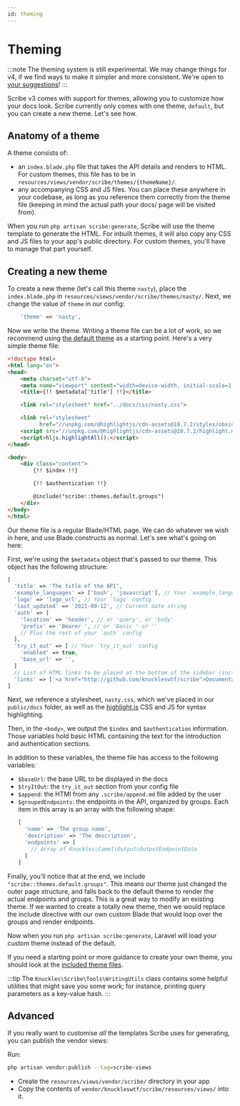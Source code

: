 ```yaml
---
id: theming
---
```


# Theming

:::note
The theming system is still experimental. We may change things for v4, if we find ways to make it simpler and more consistent. We're open to [your suggestions](https://github.com/knuckleswtf/scribe/issues)!
:::

Scribe v3 comes with support for themes, allowing you to customize how your docs look.  Scribe currently only comes with one theme, `default`, but you can create a new theme. Let's see how.

## Anatomy of a theme
A theme consists of:
- an `index.blade.php` file that takes the API details and renders to HTML. For custom themes, this file has to be in `resources/views/vendor/scribe/themes/{themeName}/`.
- any accompanying CSS and JS files. You can place these anywhere in your codebase, as long as you reference them correctly from the theme file (keeping in mind the actual path your docs/ page will be visited from).

When you run `php artisan scribe:generate`, Scribe will use the theme template to generate the HTML. For inbuilt themes, it will also copy any CSS and JS files to your app's public directory. For custom themes, you'll have to manage that part yourself.

## Creating a new theme
To create a new theme (let's call this theme `nasty`), place the `index.blade.php` in `resources/views/vendor/scribe/themes/nasty/`. Next, we change the value of `theme` in our config:

```php title=config/scribe.php
    'theme' => 'nasty',
```

Now we write the theme. Writing a theme file can be a lot of work, so we recommend using [the default theme](https://github.com/knuckleswtf/scribe/tree/master/resources/views/themes/default) as a starting point. Here's a very simple theme file:

```html title=resources/views/vendor/scribe/themes/nasty/index.blade.php
<!doctype html>
<html lang="en">
<head>
    <meta charset="utf-8">
    <meta name="viewport" content="width=device-width, initial-scale=1, maximum-scale=1">
    <title>{!! $metadata['title'] !!}</title>

    <link rel="stylesheet" href="../docs/css/nasty.css">

    <link rel="stylesheet"
          href="//unpkg.com/@highlightjs/cdn-assets@10.7.2/styles/obsidian.min.css">
    <script src="//unpkg.com/@highlightjs/cdn-assets@10.7.2/highlight.min.js"></script>
    <script>hljs.highlightAll();</script>
</head>

<body>
    <div class="content">
        {!! $index !!}

        {!! $authentication !!}

        @include("scribe::themes.default.groups")
    </div>
</body>
</html>
```

Our theme file is a regular Blade/HTML page. We can do whatever we wish in here, and use Blade constructs as normal. Let's see what's going on here:

First, we're using the `$metadata` object that's passed to our theme. This object has the following structure:
```php
[
  'title' => 'The title of the API',
  'example_languages' => ['bash', 'javascript'], // Your `example_languages` config
  'logo' => 'logo_url', // Your `logo` config
  'last_updated' => '2021-09-12', // Current date string
  'auth' => [
    'location' => 'header', // or 'query', or 'body'
    'prefix' => 'Bearer ', // or 'Basic ' or ''
    // Plus the rest of your `auth` config
  ],
  'try_it_out' => [ // Your `try_it_out` config
    'enabled' => true,
    'base_url' => '',
  ]
  // List of HTML links to be placed at the bottom of the sidebar (including Postman collection and OpenAPI links)
  'links' => ['<a href="http://github.com/knuckleswtf/scribe">Documentation powered by Scribe ✍</a>'],
]
```

Next, we reference a stylesheet, `nasty.css`, which we've placed in our `public/docs` folder, as well as the [highlight.js](https://highlightjs.org/) CSS and JS for syntax highlighting.

Then, in the `<body>`, we output the `$index` and `$authentication` information. Those variables hold basic HTML containing the text for the introduction and authentication sections.

In addition to these variables, the theme file has access to the following variables:
- `$baseUrl`: the base URL to be displayed in the docs
- `$tryItOut`: the `try_it_out` section from your config file
- `$append`: the HTMl from any `.scribe/append.md` file added by the user
- `$groupedEndpoints`: the endpoints in the API, organized by groups. Each item in this array is an array with the following shape:
   ```php
   [
     'name' => 'The group name',
     'description' => 'The description',
     'endpoints' => [
       // Array of Knuckles\Camel\Output\OutputEndpointData
     ]
   ]
   ```

Finally, you'll notice that at the end, we include `"scribe::themes.default.groups"`. This means our theme just changed the outer page structure, and falls back to the default theme to render the actual endpoints and groups. This is a great way to modify an existing theme. If we wanted to create a totally new theme, then we would replace the include directive with our own custom Blade that would loop over the groups and render endpoints.

Now when you run `php artisan scribe:generate`, Laravel will load your custom theme instead of the default.

If you need a starting point or more guidance to create your own theme, you should look at the [included theme files](https://github.com/knuckleswtf/scribe/tree/master/resources/views/themes).

:::tip
The `Knuckles\Scribe\Tools\WritingUtils` class contains some helpful utilities that might save you some work; for instance, printing query parameters as a key-value hash.
:::

## Advanced
If you really want to customise *all* the templates Scribe uses for generating, you can publish the vendor views:



<LaravelLumenTabs>
<TabItem value="laravel">

Run:

```bash
php artisan vendor:publish --tag=scribe-views
```

</TabItem>
<TabItem value="lumen">

- Create the `resources/views/vendor/scribe/` directory in your app
- Copy the contents of `vendor/knuckleswtf/scribe/resources/views/` into it.

</TabItem>

</LaravelLumenTabs>
